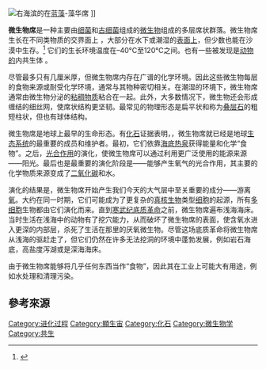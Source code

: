 [[File:Cyanobacterial-algal_mat.jpg|右]]海滨的在[[藍菌門|蓝藻]]-藻华席 ]]

'''微生物席'''是一种主要由[[细菌|细菌]]和[[古菌|古细菌]]组成的[[微生物|微生物]]组成的多层席状群落。微生物席生长在不同类物质的交界面上 ，大部分在水下或潮湿的[[基质_(生物生活环境)|表面上]]，但少数也能在沙漠中生存。<ref name="SchieberBoseEtAl2007AtlasOfMicrobialMatFeatures">{{Cite book|title=Atlas of Microbial Mat Features Preserved within the Siliciclastic Rock Record|last=Schieber, J.|last2=Bose, P, Eriksson, P. G.|last3=Banerjee, S.|last4=Sarkar, S.|last5=Altermann, W.|last6=Catuneanu, O.|publisher=Elsevier|year=2007|isbn=978-0-444-52859-9|url=http://www.shale-mudstone-research-schieber.indiana.edu/mat-book-2007.htm|accessdate=2008-07-01|archive-url=https://web.archive.org/web/20160701165758/http://www.shale-mudstone-research-schieber.indiana.edu/mat-book-2007.htm|archive-date=2016-07-01|dead-url=yes}}</ref> 它们的生长环境温度在–40°C至120℃之间。也有一些被发现是[[动物|动物的]]内共生体 。   

尽管最多只有几厘米厚，但微生物席内存在广谱的化学环境。因此这些微生物每层的食物来源或耐受化学环境，通常与其物种密切相关。在潮湿的环境下，微生物席通常由微生物分泌的[[胞外多聚物基質|粘稠物质]]粘合在一起。此外，大多数情况下，微生物还会形成缠结的细丝网，使席状结构更坚韧。最常见的物理形态是扁平状和称为[[疊層石|叠层石]]的粗短柱状，但也有球体结构。 

微生物席是地球上最早的生命形态。有[[化石|化石]]证据表明，{{Ma|3500}}，微生物席就已经是地球[[生态系统|生态系统]]的最重要的成员和维护者。最初，它们依靠[[海底熱泉|海底热泉]]获得能量和化学“食物”。之后，[[光合作用|光合作用]]的演化，使微生物席可以通过利用更广泛使用的能源来源——阳光。最后也是最重要的演化阶段是——能够产生氧气的光合作用，其主要的化学物质来源变成了[[二氧化碳|二氧化碳]]和水。 

演化的结果是，微生物席开始产生我们今天的大气层中至关重要的成分——游离[[氧|氧]]。大约在同一时期，它们可能成为了更复杂的[[真核生物|真核生物]]类型[[细胞|细胞]]的起源，所有[[多細胞生物|多细胞]]生物都由它们演化而来。直到[[寒武紀基板革命|寒武纪底质革命]]之前，微生物席遍布浅海海床。当时生活在浅海中的动物有了挖穴能力，从而破坏了微生物席的表面，使含氧水进入更深的内部层，杀死了生活在那里的厌氧微生物。尽管这场底质革命将微生物席从浅海的驱赶走了，但它们仍然在许多无法挖洞的环境中蓬勃发展，例如岩石海底，高盐度泻湖或是深海海床。 

由于微生物席能够将几乎任何东西当作“食物”，因此其在工业上可能大有用途，例如水处理和清理污染。

==參考來源==
{{reflist}}

[[Category:进化过程|Category:进化过程]]
[[Category:顯生宙|Category:顯生宙]]
[[Category:化石|Category:化石]]
[[Category:微生物学|Category:微生物学]]
[[Category:共生|Category:共生]]